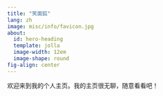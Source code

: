 ```yaml
---
title: "笑面狐"
lang: zh
image: misc/info/favicon.jpg
about:
  id: hero-heading
  template: jolla
  image-width: 12em
  image-shape: round
fig-align: center
---
```


::: {#hero-heading}

欢迎来到我的个人主页。我的主页很无聊，随意看看吧！
:::
